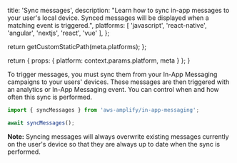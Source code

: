 
  title: 'Sync messages',
  description: "Learn how to sync in-app messages to your user's local device. Synced messages will be displayed when a matching event is triggered.",
  platforms: [
    'javascript',
    'react-native',
    'angular',
    'nextjs',
    'react',
    'vue'
  ],
};

  return getCustomStaticPath(meta.platforms);
};

  return {
    props: {
      platform: context.params.platform,
      meta
    }
  };
}

To trigger messages, you must sync them from your In-App Messaging campaigns to your users' devices. These messages are then triggered with an analytics or In-App Messaging event. You can control when and how often this sync is performed.

```js title="src/index.js"
import { syncMessages } from 'aws-amplify/in-app-messaging';

await syncMessages();
```

<Callout informational>

**Note:** Syncing messages will always overwrite existing messages currently on the user's device so that they are always up to date when the sync is performed.

</Callout>
